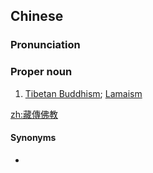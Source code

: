 {{also|藏传佛教}}
==Chinese==
{{zh-forms|s=藏传佛教|type=112}}

===Pronunciation===
{{zh-pron
|m=Zàngchuán Fójiào
|cat=pn
}}

===Proper noun===
{{zh-proper noun}}

# [[Tibetan Buddhism]]; [[Lamaism]]

[[zh:藏傳佛教]]

====Synonyms====
* {{zh-l|喇嘛教}}

{{zh-cat|Religion}}
